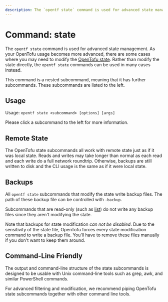 ```yaml
---
description: The `opentf state` command is used for advanced state management.
---
```


# Command: state

The `opentf state` command is used for advanced state management.
As your OpenTofu usage becomes more advanced, there are some cases where
you may need to modify the [OpenTofu state](/docs/language/state).
Rather than modify the state directly, the `opentf state` commands can
be used in many cases instead.

This command is a nested subcommand, meaning that it has further subcommands.
These subcommands are listed to the left.

## Usage

Usage: `opentf state <subcommand> [options] [args]`

Please click a subcommand to the left for more information.

## Remote State

The OpenTofu state subcommands all work with remote state just as if it
was local state. Reads and writes may take longer than normal as each read
and each write do a full network roundtrip. Otherwise, backups are still
written to disk and the CLI usage is the same as if it were local state.

## Backups

All `opentf state` subcommands that modify the state write backup
files. The path of these backup file can be controlled with `-backup`.

Subcommands that are read-only (such as [list](/docs/cli/commands/state/list))
do not write any backup files since they aren't modifying the state.

Note that backups for state modification _can not be disabled_. Due to
the sensitivity of the state file, OpenTofu forces every state modification
command to write a backup file. You'll have to remove these files manually
if you don't want to keep them around.

## Command-Line Friendly

The output and command-line structure of the state subcommands is
designed to be usable with Unix command-line tools such as grep, awk,
and similar PowerShell commands.

For advanced filtering and modification, we recommend piping OpenTofu
state subcommands together with other command line tools.
